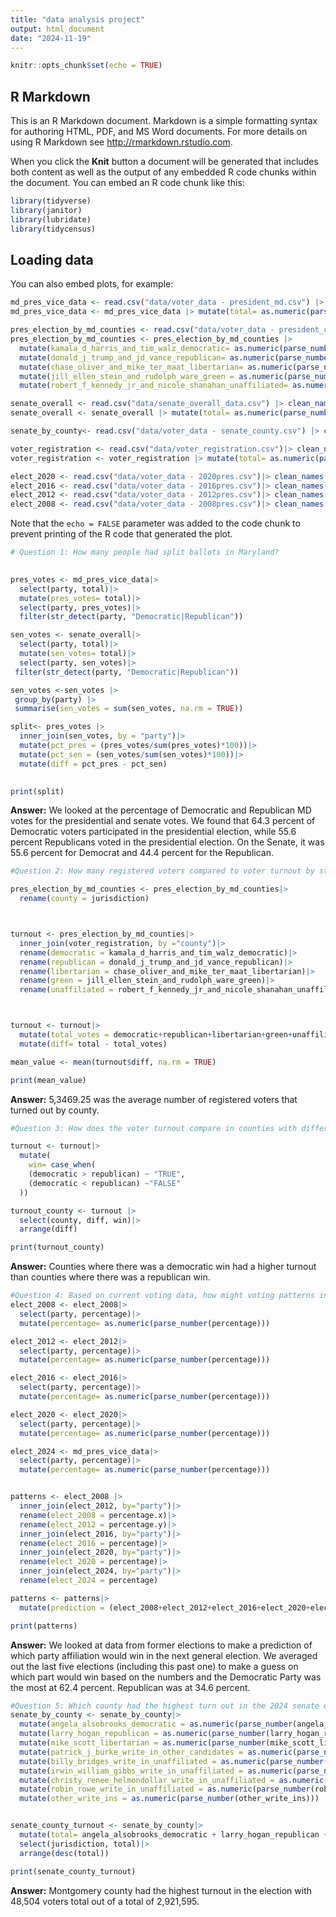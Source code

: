 ```yaml
---
title: "data analysis project"
output: html_document
date: "2024-11-19"
---
```


```r
knitr::opts_chunk$set(echo = TRUE)
```

## R Markdown

This is an R Markdown document. Markdown is a simple formatting syntax for authoring HTML, PDF, and MS Word documents. For more details on using R Markdown see <http://rmarkdown.rstudio.com>.

When you click the **Knit** button a document will be generated that includes both content as well as the output of any embedded R code chunks within the document. You can embed an R code chunk like this:

```r
library(tidyverse)
library(janitor)
library(lubridate)
library(tidycensus)
```

## Loading data

You can also embed plots, for example:

```r
md_pres_vice_data <- read.csv("data/voter_data - president_md.csv") |> clean_names ()
md_pres_vice_data <- md_pres_vice_data |> mutate(total= as.numeric(parse_number(total)))  

pres_election_by_md_counties <- read.csv("data/voter_data - president_county.csv") |> clean_names ()
pres_election_by_md_counties <- pres_election_by_md_counties |> 
  mutate(kamala_d_harris_and_tim_walz_democratic= as.numeric(parse_number(kamala_d_harris_and_tim_walz_democratic)))|>
  mutate(donald_j_trump_and_jd_vance_republican= as.numeric(parse_number(donald_j_trump_and_jd_vance_republican)))|>
  mutate(chase_oliver_and_mike_ter_maat_libertarian= as.numeric(parse_number(chase_oliver_and_mike_ter_maat_libertarian)))|>
  mutate(jill_ellen_stein_and_rudolph_ware_green = as.numeric(parse_number(jill_ellen_stein_and_rudolph_ware_green)))|>
  mutate(robert_f_kennedy_jr_and_nicole_shanahan_unaffiliated= as.numeric(parse_number(robert_f_kennedy_jr_and_nicole_shanahan_unaffiliated)))

senate_overall <- read.csv("data/senate_overall_data.csv") |> clean_names ()
senate_overall <- senate_overall |> mutate(total= as.numeric(parse_number(total)))  

senate_by_county<- read.csv("data/voter_data - senate_county.csv") |> clean_names ()

voter_registration <- read.csv("data/voter_registration.csv")|> clean_names()
voter_registration <- voter_registration |> mutate(total= as.numeric(parse_number(total)))  

elect_2020 <- read.csv("data/voter_data - 2020pres.csv")|> clean_names()
elect_2016 <- read.csv("data/voter_data - 2016pres.csv")|> clean_names()
elect_2012 <- read.csv("data/voter_data - 2012pres.csv")|> clean_names()
elect_2008 <- read.csv("data/voter_data - 2008pres.csv")|> clean_names()
```

Note that the `echo = FALSE` parameter was added to the code chunk to prevent printing of the R code that generated the plot.

```r
# Question 1: How many people had split ballots in Maryland? 

  
pres_votes <- md_pres_vice_data|>
  select(party, total)|>
  mutate(pres_votes= total)|>
  select(party, pres_votes)|>
  filter(str_detect(party, "Democratic|Republican"))

sen_votes <- senate_overall|>
  select(party, total)|>
  mutate(sen_votes= total)|>
  select(party, sen_votes)|> 
 filter(str_detect(party, "Democratic|Republican"))

sen_votes <-sen_votes |>
 group_by(party) |>
 summarise(sen_votes = sum(sen_votes, na.rm = TRUE)) 

split<- pres_votes |> 
  inner_join(sen_votes, by = "party")|>
  mutate(pct_pres = (pres_votes/sum(pres_votes)*100))|>
  mutate(pct_sen = (sen_votes/sum(sen_votes)*100))|>
  mutate(diff = pct_pres - pct_sen)
  

print(split)

```

**Answer:** We looked at the percentage of Democratic and Republican MD votes for the presidential and senate votes. We found that 64.3 percent of Democratic voters participated in the presidential election, while 55.6 percent Republicans voted in the presidential election. On the Senate, it was 55.6 percent for Democrat and 44.4 percent for the Republican.

```r
#Question 2: How many registered voters compared to voter turnout by state? 

pres_election_by_md_counties <- pres_election_by_md_counties|>
  rename(county = jurisdiction)



turnout <- pres_election_by_md_counties|>
  inner_join(voter_registration, by ="county")|>
  rename(democratic = kamala_d_harris_and_tim_walz_democratic)|>
  rename(republican = donald_j_trump_and_jd_vance_republican)|>
  rename(libertarian = chase_oliver_and_mike_ter_maat_libertarian)|>
  rename(green = jill_ellen_stein_and_rudolph_ware_green)|>
  rename(unaffiliated = robert_f_kennedy_jr_and_nicole_shanahan_unaffiliated)



turnout <- turnout|>
  mutate(total_votes = democratic+republican+libertarian+green+unaffiliated)|>
  mutate(diff= total - total_votes)

mean_value <- mean(turnout$diff, na.rm = TRUE)

print(mean_value)
```

**Answer:** 5,3469.25 was the average number of registered voters that turned out by county. 

```r
#Question 3: How does the voter turnout compare in counties with different political majorities? 

turnout <- turnout|>
  mutate(
    win= case_when(
    (democratic > republican) ~ "TRUE",
    (democratic < republican) ~"FALSE"
  ))

turnout_county <- turnout |>
  select(county, diff, win)|>
  arrange(diff)

print(turnout_county)
```

**Answer:** Counties where there was a democratic win had a higher turnout than counties where there was a republican win.

```r
#Question 4: Based on current voting data, how might voting patterns in Maryland change in upcoming elections?
elect_2008 <- elect_2008|>
  select(party, percentage)|>
  mutate(percentage= as.numeric(parse_number(percentage)))

elect_2012 <- elect_2012|>
  select(party, percentage)|>
  mutate(percentage= as.numeric(parse_number(percentage)))

elect_2016 <- elect_2016|>
  select(party, percentage)|>
  mutate(percentage= as.numeric(parse_number(percentage)))

elect_2020 <- elect_2020|>
  select(party, percentage)|>
  mutate(percentage= as.numeric(parse_number(percentage)))

elect_2024 <- md_pres_vice_data|>
  select(party, percentage)|>
  mutate(percentage= as.numeric(parse_number(percentage)))


patterns <- elect_2008 |>
  inner_join(elect_2012, by="party")|>
  rename(elect_2008 = percentage.x)|>
  rename(elect_2012 = percentage.y)|>
  inner_join(elect_2016, by="party")|>
  rename(elect_2016 = percentage)|>
  inner_join(elect_2020, by="party")|>
  rename(elect_2020 = percentage)|>
  inner_join(elect_2024, by="party")|>
  rename(elect_2024 = percentage)

patterns <- patterns|>
  mutate(prediction = (elect_2008+elect_2012+elect_2016+elect_2020+elect_2024)/5)

print(patterns)
```

**Answer:** We looked at data from former elections to make a prediction of which party affiliation would win in the next general election. We averaged out the last five elections (including this past one) to make a guess on which part would win based on the numbers and the Democratic Party was the most at 62.4 percent. Republican was at 34.6 percent.

```r
#Question 5: Which county had the highest turn out in the 2024 senate election? 
senate_by_county <- senate_by_county|>
  mutate(angela_alsobrooks_democratic = as.numeric(parse_number(angela_alsobrooks_democratic)))|>
  mutate(larry_hogan_republican = as.numeric(parse_number(larry_hogan_republican)))|>
  mutate(mike_scott_libertarian = as.numeric(parse_number(mike_scott_libertarian)))|>
  mutate(patrick_j_burke_write_in_other_candidates = as.numeric(parse_number(patrick_j_burke_write_in_other_candidates)))|>
  mutate(billy_bridges_write_in_unaffiliated = as.numeric(parse_number(billy_bridges_write_in_unaffiliated)))|>
  mutate(irwin_william_gibbs_write_in_unaffiliated = as.numeric(parse_number(irwin_william_gibbs_write_in_unaffiliated)))|>
  mutate(christy_renee_helmondollar_write_in_unaffiliated = as.numeric(parse_number(christy_renee_helmondollar_write_in_unaffiliated)))|>
  mutate(robin_rowe_write_in_unaffiliated = as.numeric(parse_number(robin_rowe_write_in_unaffiliated)))|>
  mutate(other_write_ins = as.numeric(parse_number(other_write_ins)))


senate_county_turnout <- senate_by_county|>
  mutate(total= angela_alsobrooks_democratic + larry_hogan_republican + mike_scott_libertarian + patrick_j_burke_write_in_other_candidates + billy_bridges_write_in_unaffiliated + irwin_william_gibbs_write_in_unaffiliated + christy_renee_helmondollar_write_in_unaffiliated + robin_rowe_write_in_unaffiliated)|>
  select(jurisdiction, total)|>
  arrange(desc(total))

print(senate_county_turnout)
```

**Answer:** Montgomery county had the highest turnout in the election with 48,504 voters total out of a total of 2,921,595.
